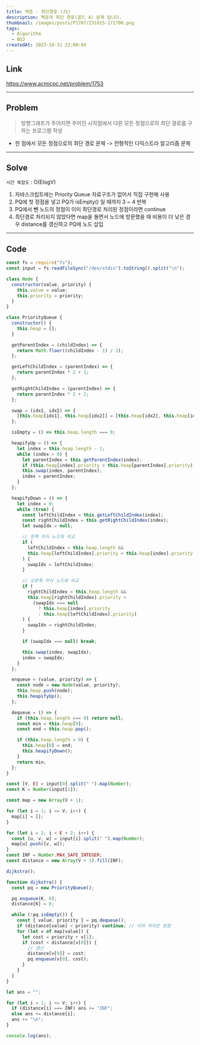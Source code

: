 ```yaml
---
title: 백준 - 최단경로 (JS)
description: 백준의 최단 경로(골드 4) 문제 입니다.
thumbnail: /images/posts/P1707/231015-171700.png
tags:
  - Algorithm
  - BOJ
createdAt: 2023-10-31 22:00:04
---
```


## Link

https://www.acmicpc.net/problem/1753

<hr />

## Problem

> 방향그래프가 주어지면 주어진 시작점에서 다른 모든 정점으로의 최단 경로를 구하는 프로그램 작성

- 한 점에서 모든 정점으로의 최단 경로 문제 -> 전형적인 다익스트라 알고리즘 문제

<hr />

## Solve

`시간 복잡도` : O(ElogV)

1. 자바스크립트에는 Priority Queue 자료구조가 없어서 직접 구현해 사용
2. PQ에 첫 정점을 넣고 PQ가 isEmpty() 일 때까지 3 ~ 4 반복
3. PQ에서 뺀 노드의 정점이 이미 최단경로 처리된 정점이라면 continue
4. 최단경로 처리되지 않았다면 map을 돌면서 노드에 방문했을 때 비용이 더 낮은 경우 distance를 갱신하고 PQ에 노드 삽입

<hr />

## Code

```javascript
const fs = require("fs");
const input = fs.readFileSync("/dev/stdin").toString().split("\n");

class Node {
  constructor(value, priority) {
    this.value = value;
    this.priority = priority;
  }
}

class PriorityQueue {
  constructor() {
    this.heap = [];
  }

  getParentIndex = (childIndex) => {
    return Math.floor((childIndex - 1) / 2);
  };

  getLeftChildIndex = (parentIndex) => {
    return parentIndex * 2 + 1;
  };

  getRightChildIndex = (parentIndex) => {
    return parentIndex * 2 + 2;
  };

  swap = (idx1, idx2) => {
    [this.heap[idx1], this.heap[idx2]] = [this.heap[idx2], this.heap[idx1]];
  };

  isEmpty = () => this.heap.length === 0;

  heapifyUp = () => {
    let index = this.heap.length - 1;
    while (index > 0) {
      let parentIndex = this.getParentIndex(index);
      if (this.heap[index].priority > this.heap[parentIndex].priority) break;
      this.swap(index, parentIndex);
      index = parentIndex;
    }
  };

  heapifyDown = () => {
    let index = 0;
    while (true) {
      const leftChildIndex = this.getLeftChildIndex(index);
      const rightChildIndex = this.getRightChildIndex(index);
      let swapIdx = null;

      // 왼쪽 자식 노드와 비교
      if (
        leftChildIndex < this.heap.length &&
        this.heap[leftChildIndex].priority < this.heap[index].priority
      ) {
        swapIdx = leftChildIndex;
      }

      // 오른쪽 자식 노드와 비교
      if (
        rightChildIndex < this.heap.length &&
        this.heap[rightChildIndex].priority <
          (swapIdx === null
            ? this.heap[index].priority
            : this.heap[leftChildIndex].priority)
      ) {
        swapIdx = rightChildIndex;
      }

      if (swapIdx === null) break;

      this.swap(index, swapIdx);
      index = swapIdx;
    }
  };

  enqueue = (value, priority) => {
    const node = new Node(value, priority);
    this.heap.push(node);
    this.heapifyUp();
  };

  dequeue = () => {
    if (this.heap.length === 0) return null;
    const min = this.heap[0];
    const end = this.heap.pop();

    if (this.heap.length > 0) {
      this.heap[0] = end;
      this.heapifyDown();
    }
    return min;
  };
}

const [V, E] = input[0].split(" ").map(Number);
const K = Number(input[1]);

const map = new Array(V + 1);

for (let i = 1; i <= V; i++) {
  map[i] = [];
}

for (let i = 2; i < E + 2; i++) {
  const [u, v, w] = input[i].split(" ").map(Number);
  map[u].push([v, w]);
}
const INF = Number.MAX_SAFE_INTEGER;
const distance = new Array(V + 1).fill(INF);

dijkstra();

function dijkstra() {
  const pq = new PriorityQueue();

  pq.enqueue(K, 0);
  distance[K] = 0;

  while (!pq.isEmpty()) {
    const { value, priority } = pq.dequeue();
    if (distance[value] < priority) continue; // 이미 처리된 정점
    for (let v of map[value]) {
      let cost = priority + v[1];
      if (cost < distance[v[0]]) {
        // 갱신
        distance[v[0]] = cost;
        pq.enqueue(v[0], cost);
      }
    }
  }
}

let ans = "";

for (let i = 1; i <= V; i++) {
  if (distance[i] === INF) ans += "INF";
  else ans += distance[i];
  ans += "\n";
}

console.log(ans);

```
